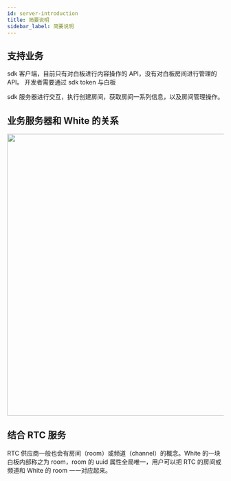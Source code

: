 ```yaml
---
id: server-introduction
title: 简要说明
sidebar_label: 简要说明
---
```


## 支持业务

sdk 客户端，目前只有对白板进行内容操作的 API，没有对白板房间进行管理的 API。
开发者需要通过 sdk token 与白板

sdk 服务器进行交互，执行创建房间，获取房间一系列信息，以及房间管理操作。 

## 业务服务器和 White 的关系
<div id="eiwrfi" data-type="puml" data-display="block" data-align="left" data-src="https://cdn.nlark.com/__puml/c2e1819cdafcd7c0fa9130187da08aee.svg" data-width="656" data-height="300" data-text="%40startuml%0A%0Aautonumber%0A%0A%E5%AE%A2%E6%88%B7%E4%BA%A7%E5%93%81%20-%3E%20%E5%AE%A2%E6%88%B7%E4%B8%9A%E5%8A%A1%E6%9C%8D%E5%8A%A1%3A%20%E5%88%9B%E5%BB%BA%E7%99%BD%E6%9D%BF%0A%0A%E5%AE%A2%E6%88%B7%E4%B8%9A%E5%8A%A1%E6%9C%8D%E5%8A%A1%20-%3E%20White%E4%BA%91%3A%20%E5%88%9B%E5%BB%BA%E7%99%BD%E6%9D%BF%EF%BC%88createRoom%EF%BC%89%0A%0AWhite%E4%BA%91%20--%3E%20%E5%AE%A2%E6%88%B7%E4%B8%9A%E5%8A%A1%E6%9C%8D%E5%8A%A1%3A%20%E8%BF%94%E5%9B%9ERoomToken%E5%92%8Cuuid%0A%0A%E5%AE%A2%E6%88%B7%E4%B8%9A%E5%8A%A1%E6%9C%8D%E5%8A%A1%20-%3E%20%E5%AE%A2%E6%88%B7%E4%B8%9A%E5%8A%A1%E6%95%B0%E6%8D%AE%E5%BA%93%3A%20%E8%AE%B0%E5%BD%95%E7%99%BD%E6%9D%BFuuid%0A%0A%E5%AE%A2%E6%88%B7%E4%B8%9A%E5%8A%A1%E6%9C%8D%E5%8A%A1%20--%3E%20%E5%AE%A2%E6%88%B7%E4%BA%A7%E5%93%81%3A%20%E8%BF%94%E5%9B%9ERoomToken%E5%92%8Cuuid%0A%0A%E5%AE%A2%E6%88%B7%E4%BA%A7%E5%93%81%20-%3E%20WhiteSDK%3A%20%E5%BB%BA%E7%AB%8B%E8%BF%9E%E6%8E%A5%EF%BC%88joinRoom%EF%BC%89%0A%0AWhiteSDK%20-%3E%20White%E4%BA%91%3A%20%E5%BB%BA%E7%AB%8B%E8%BF%9E%E6%8E%A5%0A%0A%40enduml"><img src="https://sdk.herewhite.com/images/workflow.svg" width="656"/></div>


## 结合 RTC 服务
RTC 供应商一般也会有房间（room）或频道（channel）的概念。White 的一块白板内部称之为 room，room 的 uuid 属性全局唯一，用户可以把 RTC 的房间或频道和 White 的 room 一一对应起来。